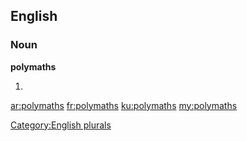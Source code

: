 ==English==

===Noun===
'''polymaths'''

# {{plural of|[[polymath]]}}

[[Category:English plurals]]

[[ar:polymaths]]
[[fr:polymaths]]
[[ku:polymaths]]
[[my:polymaths]]